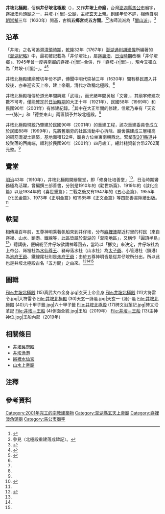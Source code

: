 {{東亞廟宇
|name=井垵北極殿<br/>Jing'an Beiji Temple
|img=File:井垵北極殿 (1)立面.jpg
|image_width=300 px
|location={{TWN}} 880 澎湖縣馬公市井垵-{r|里}-1-17號
|god=[[玄天上帝|玄天上帝]]
|open_year= 相傳為[[明朝|大明]][[崇禎|崇禎]]三年（1630年）
|founder=不詳
|img_capt=廟埕
|type=角頭廟
|sect=閭山派
|pinyin= Jǐng-ǎn běi-jí-diàn
|tl= Tsénn-a-uan Pak-ki̍k-tiān
|cere_date=[[農曆|農曆]]三月初三（玄天上帝聖誕）}}

'''井垵北極殿'''，俗稱'''井仔垵北極殿'''（{{Lang-nan-tw|Tsénn-a-uan Pak-ki̍k-tiān}}），又作'''井垵上帝廟'''，台灣[[澎湖縣|澎湖縣]][[馬公市|馬公市]]廟宇，[[嵵裡澳|嵵裡澳]]角頭廟之一，井垵-{r|里}-公廟，主祀[[玄天上帝|玄天上帝]]。創建年份不詳，相傳自[[明朝|明朝]][[崇祯|崇禎]]三年（1630年）開基，古稱'''五鄉宮'''或'''五方間'''。<ref name=":3">{{Cite web|title=〈北極殿〉|url=https://penghu.info/OB7F8E1745DD22CA2AE0|accessdate=2020-09-30|author=|date=|format=|publisher=Penghu.Info｜澎湖知識服務平台|language=zh-tw|archive-date=2020-11-15|archive-url=https://web.archive.org/web/20201115095118/https://penghu.info/OB7F8E1745DD22CA2AE0|dead-url=no}}</ref><ref group="注" name=":0">參見〈北極殿重建落成碑記〉。</ref>法師流派為「[[閭山派|閭山派]]」。<ref name=":12">{{Cite book|title=《澎湖廟宇的法師與乩童圖錄》|last=甘|first=村吉|publisher=甘村吉|year=2009|isbn=9789574164110|location=澎湖縣|language=zh-tw}}</ref>{{RP|60–62}}

== 沿革 ==
「井垵」之名可追溯[[臺灣清治時期|清領時期]]，[[乾隆|乾隆]]32年（1767年）[[臺南府糧捕海防通判|澎湖通判]][[胡建偉|胡建偉]]所編著的《[[澎湖紀略|澎湖紀略]]》中，最初被記載為「井仔垵社」，屬[[嵵裡澚|嵵裏澳]]、[[台灣日治時期|日治時期]]改稱「井仔垵鄉」、1945年曾一度與南鄰的嵵裡-{r|里}-合併，作「嵵垵-{r|里}-」，現今又獨立為「井垵-{r|里}-」。<ref>{{Cite web|title=〈井垵里〉|url=https://penghu.info/OBC95B90990D0ED62A16|accessdate=|author=|date=2020-10-01|format=|publisher=Penghu.Info｜澎湖知識服務平台|language=zh-tw|archive-date=2020-11-15|archive-url=https://web.archive.org/web/20201115095119/https://penghu.info/OBC95B90990D0ED62A16|dead-url=no}}</ref><ref>{{Cite web|title=〈澎湖紀略〉|url=https://penghu.info/OBBE90D3EB96E50795F2|accessdate=2020-10-01|author=|date=2005|last=楊|first=麗祝|format=|publisher=Penghu.Info｜澎湖知識服務平台|language=zh-tw|archive-date=2019-04-06|archive-url=https://web.archive.org/web/20190406024524/https://penghu.info/OBBE90D3EB96E50795F2|dead-url=no}}</ref>

井垵北極殿建廟確切年份不詳，傳聞中明代崇禎三年（1630年）間有移民遷入井垵後，亦奉迎玄天上帝，建上帝廟，清代才改稱北極殿。<ref name=":3" />

井垵北極殿相傳於道光年間興建「武壇」，而光緒年間另起「文鸞」，其廟宇修建次數不可考，僅能確定於[[台灣日治時期|日治時期]]的大正十年（1921年）、民國58年（1969年）和民國90年（2001年）有修建紀錄。<ref name=":3" />其中在大正年間的修建，信眾乃奉有「天玄一-{脉}-」和「德並東山」兩匾額予井垵北極殿。<ref name=":0" group="注" />

井垵北極殿現貌乃肇建於民國90年（2001年）的重建工程，該次重建委員會成立於民國88年（1999年），先將舊廟旁的社區活動中心拆除、廟舍擴建成三層樓高的鋼筋混凝土建築，基地面積122坪，廟身方位坐東南朝西北，緊鄰[[縣道201號|澎201縣道]]井垵聚落的西南端，順利於民國90年（2001年）四月竣工，總計耗資新台幣2762萬元整。<ref name=":3" />

== 鸞堂 ==
{{main|澎湖鸞堂列表}}
[[明治|明治]]43年（1910年），井垵北極殿開辦鸞堂，即「修身社培善堂」<ref name=":5">{{Cite book|title=《續修澎湖縣志．宗教志》|last=余|first=光弘|last2=黃|first2=有興|publisher=澎湖縣政府|year=2005|isbn=9860015198|location=澎湖縣|language=zh-tw}}</ref>{{Rp|47}}，日治時期鸞務極為活躍，曾編撰三部善書，分別是1910年的《勸世新篇》、1919年的《啟化金篇》以及1934年的《喜世重篇》；二戰之後又有1947年的《五心金篇》、1955年《化民金篇》、1973年《正明金篇》和1985年《正文金篇》等四部善書陸續出版。<ref name=":3" />

== 軼聞 ==
相傳幾百年前，五尊神明乘著帆船來到井仔垵，分布[[嵵裡澳|嵵裡澳]]鄰近村里的村民（來自嵵裡、山水、鎖港、鐵線等，此區皆屬於澎湖的「澎南地區」，又稱作「圓頂半島」<ref name=":0">{{Cite web|title=〈澎南〉|url=https://penghu.info/OB46CD07B241573DAE19|accessdate=2020-10-02|author=|date=|format=|publisher=Penghu.Info｜澎湖知識服務平台|language=zh-tw|archive-date=2020-11-15|archive-url=https://web.archive.org/web/20201115094805/https://penghu.info/OB46CD07B241573DAE19|dead-url=no}}</ref>）聽講後，便紛紛至井仔垵欲請神尊回去，當時以「擲筊」來決定，井仔垵社為上帝公、嵵裡社為[[水仙尊王|水仙尊王]]、豬母落水社（山水社）為[[哪吒|太子爺]]、小管港社（鎖港）為[[池府王爺|池府王爺]]、鐵線尾社則是[[朱府王爺|朱府王爺]]；由於五尊神明皆是從井仔垵所分出，所以此也是井垵北極殿古名「五方間」之由來。<ref name=":3" /><ref name=":0" /><ref name=":0" group="注" />

== 圖輯 ==
<gallery mode="packed">
File:井垵北極殿 (15)真武大帝金身.jpg|玄天上帝金身
File:井垵北極殿 (11)大符雷令.jpg|大符雷令
File:井垵北極殿 (30)天玄一脉匾.jpg|天玄一-{脉}-匾
File:井垵北極殿 (40)六十甲子籤.jpg|六十甲子籤
File:井垵北極殿 (17)碑文沿革記.jpg|碑文沿革記
File:井垵－王船 (4)側面全貌.jpg|王船（2019年）
File:井垵－王船 (13)主神神位.jpg|王船內部（2019年）
</gallery>

== 相關條目 ==
* [[井垵吳府殿|井垵吳府殿]]
* [[井垵漁港|井垵漁港]]
* [[嵵裡水仙宮|嵵裡水仙宮]]
* [[山水上帝廟|山水上帝廟]]

== 注釋 ==
{{Commons category|Jing'an Beiji Temple|井仔垵北極殿}}
{{Reflist|group=注}}{{notelist|iger=}}

== 參考資料 ==
{{DEFAULTSORT:Jing}}
{{Portal box|臺灣|澎湖|道教|border=no}}
{{references|30em}}
[[Category:2001年完工的宗教建築物|Category:2001年完工的宗教建築物]]
[[Category:澎湖縣玄天上帝廟|Category:澎湖縣玄天上帝廟]]
[[Category:嵵裡澳角頭廟|Category:嵵裡澳角頭廟]]
[[Category:馬公市廟宇|Category:馬公市廟宇]]
{{澎湖縣馬公市寺廟列表}}
{{Coord|23.51899|N|119.576585|E|display=title|format=dms}}